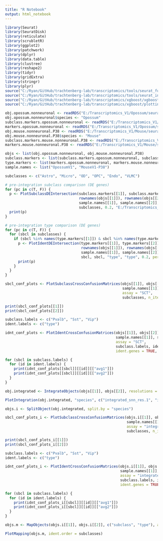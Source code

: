 ```yaml
---
title: "R Notebook"
output: html_notebook
---
```



```r

library(Seurat)
library(SeuratDisk)
library(reticulate)
library(scrubletR)
library(ggplot2)
library(patchwork)
library(dplyr)
library(data.table)
library(clustree)
library(reshape2)
library(tidyr)
library(gridExtra)
library(stringr)
library(plyr)
source("C:/Ryan/GitHub/trachtenberg-lab/transcriptomics/tools/seurat_functions.R")
source("C:/Ryan/GitHub/trachtenberg-lab/transcriptomics/tools/seurat_integration_functions.R")
source("C:/Ryan/GitHub/trachtenberg-lab/transcriptomics/xgboost/xgboost_train.R")
source("C:/Ryan/GitHub/trachtenberg-lab/transcriptomics/xgboost/plottingFxns.R")

obj.opossum.nonneuronal <- readRDS("E:/Transcriptomics_V1/Opossum/seurat/opossum_v1_nonneuronal_processed.rds")
obj.opossum.nonneuronal$species <- "Opossum"
subclass.markers.opossum.nonneuronal <- readRDS("E:/Transcriptomics_V1/Opossum/seurat/marker_genes/Nonneuronal/markerdict_subclass.rds")
markers.opossum.nonneuronal <- readRDS("E:/Transcriptomics_V1/Opossum/seurat/marker_genes/Nonneuronal/markerdict_types.rds")
obj.mouse.nonneuronal.P38 <- readRDS("E:/Transcriptomics_V1/Mouse/seurat/mouse_v1_P38_nonneuronal_processed.rds")
obj.mouse.nonneuronal.P38$species <- "Mouse"
subclass.markers.mouse.nonneuronal.P38 <- readRDS("E:/Transcriptomics_V1/Mouse/seurat/marker_genes/Nonneuronal/P38/markerdict_subclass.rds")
markers.mouse.nonneuronal.P38 <- readRDS("E:/Transcriptomics_V1/Mouse/seurat/marker_genes/Nonneuronal/P38/markerdict_types.rds")

objs <- list(obj.opossum.nonneuronal, obj.mouse.nonneuronal.P38)
subclass.markers <- list(subclass.markers.opossum.nonneuronal, subclass.markers.mouse.nonneuronal.P38)
type.markers <- list(markers.opossum.nonneuronal, markers.mouse.nonneuronal.P38)
sample.names <- list("OpossumV1", "MouseV1-P38")

```


```r

subclasses <- c("Astro", "Micro", "OD", "OPC", "Endo", "VLMC")

# pre-integration subclass comparison (DE genes)
for (pc in c(T, F)) {
  p <- PlotSubclassDEIntersection(subclass.markers[[1]], subclass.markers[[2]], 
                                  rownames(objs[[1]]), rownames(objs[[2]]),
                                  sample.names[[1]], sample.names[[2]],
                                  subclasses, 0.2, "E:/Transcriptomics_V1/Integration/Opossum_Mouse/subclass_markers/Nonneuronal/", percentage = pc)
  print(p)
}

# pre-integration type comparison (DE genes)
for (pc in c(T, F)) {
  for (sbcl in subclasses) {
    if (sbcl %in% names(type.markers[[1]]) & sbcl %in% names(type.markers[[2]])) {
      p <- PlotIdentDEIntersection(type.markers[[1]], type.markers[[2]],
                                   rownames(objs[[1]]), rownames(objs[[2]]),
                                   sample.names[[1]], sample.names[[2]],
                                   sbcl, sbcl, "type", "type", 0.2, percentage = pc)
      print(p)
    }
  }
}

```


```r

sbcl_conf_plots <- PlotSubclassCrossConfusionMatrices(objs[[1]], objs[[2]], 
                                                      sample.names[[1]], sample.names[[2]], 
                                                      assay = "SCT",
                                                      subclasses, n_iters = 10, all.genes = FALSE, upsample = TRUE)

```


```r

print(sbcl_conf_plots[[1]])
print(sbcl_conf_plots[[2]])

```


```r

subclass.labels <- c("Pvalb", "Sst", "Vip")
ident.labels <- c("type")

idnt_conf_plots <- PlotIdentCrossConfusionMatrices(objs[[1]], objs[[2]], 
                                                   sample.names[[1]], sample.names[[2]], 
                                                   assay = "SCT",
                                                   subclass.labels, ident.labels, n_iters = 10, 
                                                   ident.genes = TRUE, all.genes = FALSE, upsample = TRUE)

```


```r

for (sbcl in subclass.labels) {
  for (id in ident.labels) {
    print(idnt_conf_plots[[sbcl]][[id]][["avg1"]])
    print(idnt_conf_plots[[sbcl]][[id]][["avg2"]])
  }
}

```


```r

obj.integrated <- IntegrateObjects(objs[[1]], objs[[2]], resolutions = c(1, 2), nfeatures = 3000, subsample = TRUE)

```


```r

PlotIntegration(obj.integrated, "species", c("integrated_snn_res.1", "integrated_snn_res.2"), subclasses)

```


```r

objs.i <- SplitObject(obj.integrated, split.by = "species")

```


```r

sbcl_conf_plots_i <- PlotSubclassCrossConfusionMatrices(objs.i[[1]], objs.i[[2]], 
                                                        sample.names[[1]], sample.names[[2]], 
                                                        assay = "integrated",
                                                        subclasses, n_iters = 10, all.genes = FALSE, upsample = TRUE)

```


```r

print(sbcl_conf_plots_i[[1]])
print(sbcl_conf_plots_i[[2]])

```


```r

subclass.labels <- c("Pvalb", "Sst", "Vip")
ident.labels <- c("type")

idnt_conf_plots_i <- PlotIdentCrossConfusionMatrices(objs.i[[1]], objs.i[[2]], 
                                                     sample.names[[1]], sample.names[[2]], 
                                                     assay = "integrated",
                                                     subclass.labels, ident.labels, n_iters = 10, 
                                                     ident.genes = TRUE, all.genes = FALSE, upsample = TRUE)

```


```r

for (sbcl in subclass.labels) {
  for (id in ident.labels) {
    print(idnt_conf_plots_i[[sbcl]][[id]][["avg1"]])
    print(idnt_conf_plots_i[[sbcl]][[id]][["avg2"]])
  }
}

```


```r

objs.m <- MapObjects(objs.i[[1]], objs.i[[2]], c("subclass", "type"), assay = "integrated")

```


```r

PlotMapping(objs.m, ident.order = subclasses)

```

